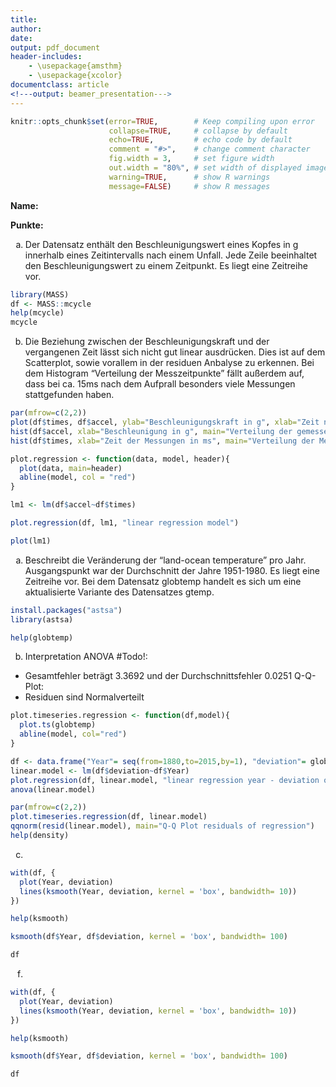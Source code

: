 ```yaml
---
title: 
author:
date: 
output: pdf_document
header-includes: 
    - \usepackage{amsthm}
    - \usepackage{xcolor}
documentclass: article
<!---output: beamer_presentation--->
---
```






<!--- Below are global settings for knitr. You can override any of them by adding the changes to individual chunks --->

```r
knitr::opts_chunk$set(error=TRUE,        # Keep compiling upon error
                      collapse=TRUE,     # collapse by default
                      echo=TRUE,         # echo code by default
                      comment = "#>",    # change comment character
                      fig.width = 3,     # set figure width
                      out.width = "80%", # set width of displayed images
                      warning=TRUE,      # show R warnings
                      message=FALSE)     # show R messages
```


<!--- Solution Region --->
<style>
#solution {
  background-color: #8FBC8F;
  border-style: solid;
  border-color: blue;
  margin-left: 20px;
  margin-bottom: 15px;
  padding: 5px;
}
</style>



<!---**Wintersemester 2016 |Studiengang Data Science | Hochschule Darmstadt **--->




\theoremstyle{definition}
\newtheorem{auf}{Aufgabe}

\newcommand{\R}{{\sffamily R} }

\begin{centering}
%\vspace{-2 cm}
\Huge
{\bf ?bung 11}\\
\Large
Explorative Datenanalyse und Visualisierung\\
\normalsize
Wintersemester 2019\\
S. D?hler (FBMN, h\_da)\\
\end{centering}


\hrulefill

**Name:**

**Punkte:**

\hrulefill


\setcounter{auf}{23} 






\begin{auf}
Der Datensatz 'mcycle' im R-Paket 'MASS' enth?lt Daten mit den Merkmalen 'accel' und 'times'.
\begin{itemize}
    \item[a)] Machen Sie sich mit der Herkunft und Bedeutung des Datensatzes vertraut und beschreiben Sie diese mit Ihren eigenen Worten.
    \item[b)] Plotten Sie die Daten und f?hren Sie eine lineare Regression durch. Diskutieren Sie, ob eine lineare Regression f?r diesen Datensatz  angebracht ist.
    \item[c)] Schreiben Sie eine shiny-Application analog zur Aufgabe 17, die es dem Benutzer erlaubt, unter verscheidenen Kernen und Bandbreiten auszuw?hlen.
\end{itemize}
\end{auf}
a)
Der Datensatz enthält den Beschleunigungswert eines Kopfes in g innerhalb eines Zeitintervalls nach einem Unfall. Jede Zeile beeinhaltet den Beschleunigungswert zu einem Zeitpunkt. Es liegt eine Zeitreihe vor.

```r
library(MASS)
df <- MASS::mcycle
help(mcycle)
mcycle
```
b)
Die Beziehung zwischen der Beschleunigungskraft und der vergangenen Zeit lässt sich nicht gut linear ausdrücken. Dies ist auf dem Scatterplot, sowie vorallem in der residuen Anbalyse zu erkennen. Bei dem Histogram "Verteilung der Messzeitpunkte" fällt außerdem auf, dass bei ca. 15ms nach dem Aufprall besonders viele Messungen stattgefunden haben.
```r
par(mfrow=c(2,2))
plot(df$times, df$accel, ylab="Beschleunigungskraft in g", xlab="Zeit nach Aufprall in ms", main="Korrelation")
hist(df$accel, xlab="Beschleunigung in g", main="Verteilung der gemessenen Werte")
hist(df$times, xlab="Zeit der Messungen in ms", main="Verteilung der Messzeitpunkte")
```

```r
plot.regression <- function(data, model, header){
  plot(data, main=header)
  abline(model, col = "red")
}

lm1 <- lm(df$accel~df$times)

plot.regression(df, lm1, "linear regression model")

plot(lm1)
```

\begin{auf}
Sie sollen die Zeitreihen 'globtemp' und 'gtemp' aus dem Paket 'astsa' (explorativ) analysieren.
\begin{itemize}
    \item[a)] Beschreiben Sie kurz in Ihren eigenen Worten die Bedeutung, Herkunft und Erhebung der Daten.
    \item[b)] F?hren Sie zun?chst eine lineare Regression durch und interpretieren Sie die entsprechende ANOVA-Tabelle. Erzeugen Sie ein gemeinsames Grafik-Panel, das aus 2 Grafiken besteht:     \begin{itemize}
    \item die Zeitreihe sowie die lineare Regression in einem gemeinsamen Plot 
    \item ein QQ-Plot der Residuen. Dikutieren Sie, ob die Residuen normalverteilt sind.
    \end{itemize}
    Diskutieren Sie ggf. Unterschiede, die sich bei 'globtemp' gegen?ber 'gtemp' ergeben. 
    \item[c)] Bearbeiten Sie Aufgabe b), indem Sie jedoch als Regressionssch?tzer Kern-Sch?tzer verwenden. Probieren Sie verschiedene Bandbreiten aus.
    \item[d)] Probieren Sie verschiedene symmetrische (und gewichtete)  Filter aus, die Sie auf die Zeitreihe anwenden. 
    \item[e)] Schrieben Sie shiny-Apps, die Aufgaben c) und d) implementieren.
    \item[f)] Wenden Sie die Holt-Winters-Methode auf die zeitreihe an, um z.B. eine exponentielle Gl?ttung der Zeitreihe zu erzielen. 
\end{itemize}
\end{auf}

a)
Beschreibt die Veränderung der "land-ocean temperature" pro Jahr. Ausgangspunkt war der Durchschnitt der Jahre 1951-1980. Es liegt eine Zeitreihe vor. Bei dem Datensatz globtemp handelt es sich um eine aktualisierte Variante des Datensatzes gtemp.
```r
install.packages("astsa")
library(astsa)

help(globtemp)

```

b)
Interpretation ANOVA #Todo!:
- Gesamtfehler beträgt 3.3692 und der Durchschnittsfehler 0.0251
Q-Q-Plot:
- Residuen sind Normalverteilt
```r
plot.timeseries.regression <- function(df,model){
  plot.ts(globtemp)
  abline(model, col="red")
}

df <- data.frame("Year"= seq(from=1880,to=2015,by=1), "deviation"= globtemp)
linear.model <- lm(df$deviation~df$Year)
plot.regression(df, linear.model, "linear regression year - deviation of temprature")
anova(linear.model)

par(mfrow=c(2,2))
plot.timeseries.regression(df, linear.model)
qqnorm(resid(linear.model), main="Q-Q Plot residuals of regression")
help(density)
```

c)
```r

with(df, {
  plot(Year, deviation)
  lines(ksmooth(Year, deviation, kernel = 'box', bandwidth= 10))
})

help(ksmooth)

ksmooth(df$Year, df$deviation, kernel = 'box', bandwidth= 100)

df
```

f)
```r

with(df, {
  plot(Year, deviation)
  lines(ksmooth(Year, deviation, kernel = 'box', bandwidth= 10))
})

help(ksmooth)

ksmooth(df$Year, df$deviation, kernel = 'box', bandwidth= 100)

df
```

\paragraph{Anmerkungen/Korrektur} <!---Hier schreibt der Tutor--->

\textcolor{gray}{\hrulefill}

